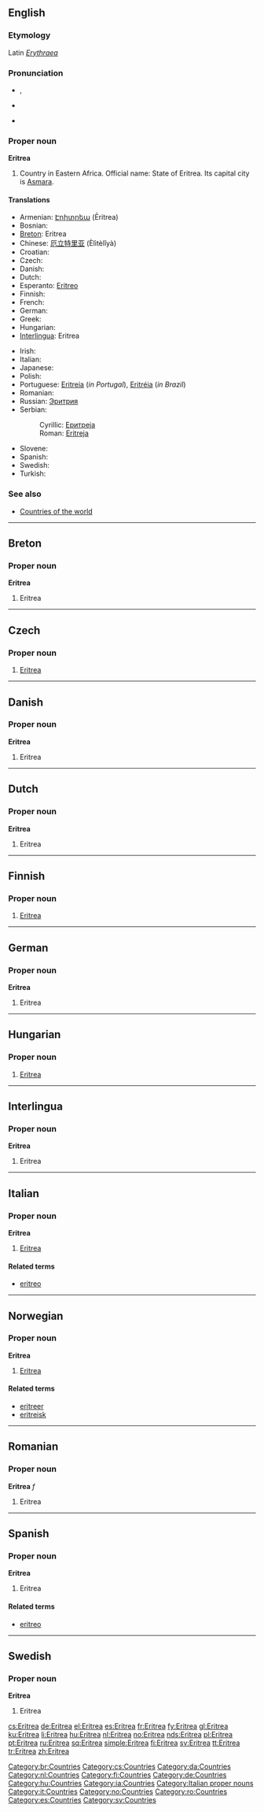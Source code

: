 {{wikipedia}}
{{also|eritrea}}
==English==

===Etymology===
Latin ''[[Erythraea]]''

===Pronunciation===
* {{a|UK}} {{IPA|/ˌɛ.ɹɪˈtɹeɪ.ə/}}, {{SAMPA|/%E.rI"treI.@/}}
* {{a|US}} {{IPA|/ˌeɹɪˈtɹeɪə/|/ˌeɹɪˈtɹiːə/}}
* {{rhymes|eɪə}}

{{rfp|are the US pronunciations correct?}}

===Proper noun===
'''Eritrea'''

# Country in Eastern Africa. Official name: State of Eritrea. Its capital city is [[Asmara]].

====Translations====
{{trans-top|country in Eastern Africa}}
* Armenian: [[Էրիտրեա]] (Ēritrea)
* Bosnian: {{t-|bs|Eritreja|f}}
* [[Breton]]: Eritrea
* Chinese: [[厄立特里亚]] (Èlìtèlǐyà)
* Croatian: {{t-|hr|Eritreja|f}}
* Czech: {{t+|cs|Eritrea|f}}
* Danish: {{t-|da|Eritrea}}
* Dutch: {{t+|nl|Eritrea}}
* Esperanto: [[Eritreo]]
* Finnish: {{t+|fi|Eritrea}}
* French: {{t+|fr|Érythrée|f}}
* German: {{t+|de|Eritrea}}
* Greek: {{t-|el|Ερυθραία|f|tr=Erythréa|sc=Grek}}
* Hungarian: {{t+|hu|Eritrea}}
* [[Interlingua]]: Eritrea
{{trans-mid}}
* Irish: {{t|ga|Eiritré|f|alt=an Eiritré}}
* Italian: {{t-|it|Eritrea|f}}
* Japanese: {{t+|ja|エリトリア|tr=Eritoria|sc=Jpan}}
* Polish: {{t+|pl|Erytrea}}
* Portuguese: [[Eritreia]] (''in Portugal''), [[Eritréia]] (''in Brazil'')
* Romanian: {{t-|ro|Eritrea|f}}
* Russian: [[Эритрия]]
* Serbian:
*: Cyrillic: [[Еритреја#Serbian|Еритреја]] {{f}}
*: Roman: [[Eritreja#Serbian|Eritreja]] {{f}}
* Slovene: {{t+|sl|Eritreja|f}}
* Spanish: {{t+|es|Eritrea}}
* Swedish: {{t+|sv|Eritrea}}
* Turkish: {{t+|tr|Eritre}}
{{trans-bottom}}

===See also===
* [[Appendix:Countries of the world|Countries of the world]]

----

==Breton==

===Proper noun===
'''Eritrea'''

# Eritrea

[[Category:br:Countries]]

----

==Czech==
{{wikipedia|lang=cs}}

===Proper noun===
{{cs-proper noun|g=f}}

# [[#English|Eritrea]]

[[Category:cs:Countries]]

----

==Danish==

===Proper noun===
'''Eritrea'''

# Eritrea

[[Category:da:Countries]]

----

==Dutch==

===Proper noun===
'''Eritrea'''

# Eritrea

[[Category:nl:Countries]]

----

==Finnish==
{{wikipedia|lang=fi}}

===Proper noun===
{{fi-noun|proper=true|Eritre|type=kulkija}}

# [[#English|Eritrea]]

[[Category:fi:Countries]]

----

==German==

===Proper noun===
'''Eritrea'''

# Eritrea

[[Category:de:Countries]]

----

==Hungarian==

===Proper noun===
{{infl|hu|proper noun}}

# [[#English|Eritrea]]

[[Category:hu:Countries]]

----

==Interlingua==

===Proper noun===
'''Eritrea'''

# Eritrea

[[Category:ia:Countries]]

----

==Italian==
{{wikipedia|lang=it}}

===Proper noun===
'''Eritrea''' {{f}}

# [[#English|Eritrea]]

====Related terms====
* [[eritreo]]

[[Category:Italian proper nouns]]
[[Category:it:Countries]]

----

==Norwegian==

===Proper noun===
'''Eritrea'''

# [[#English|Eritrea]]

====Related terms====
* [[eritreer]]
* [[eritreisk]]

[[Category:no:Countries]]

----

==Romanian==

===Proper noun===
'''Eritrea''' ''f''

# Eritrea

[[Category:ro:Countries]]

----

==Spanish==

===Proper noun===
'''Eritrea'''

# Eritrea

====Related terms====
* [[eritreo]]

[[Category:es:Countries]]

----

==Swedish==

===Proper noun===
'''Eritrea'''

# Eritrea

[[Category:sv:Countries]]

[[cs:Eritrea]]
[[de:Eritrea]]
[[el:Eritrea]]
[[es:Eritrea]]
[[fr:Eritrea]]
[[fy:Eritrea]]
[[gl:Eritrea]]
[[ku:Eritrea]]
[[li:Eritrea]]
[[hu:Eritrea]]
[[nl:Eritrea]]
[[no:Eritrea]]
[[nds:Eritrea]]
[[pl:Eritrea]]
[[pt:Eritrea]]
[[ru:Eritrea]]
[[sq:Eritrea]]
[[simple:Eritrea]]
[[fi:Eritrea]]
[[sv:Eritrea]]
[[tt:Eritrea]]
[[tr:Eritrea]]
[[zh:Eritrea]]